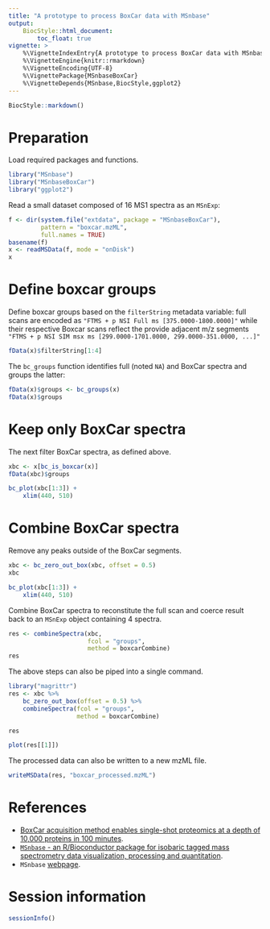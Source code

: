 ```yaml
---
title: "A prototype to process BoxCar data with MSnbase"
output:
    BiocStyle::html_document:
        toc_float: true
vignette: >
    %\VignetteIndexEntry{A prototype to process BoxCar data with MSnbase}
    %\VignetteEngine{knitr::rmarkdown}
    %\VignetteEncoding{UTF-8}
    %\VignettePackage{MSnbaseBoxCar}
    %\VignetteDepends{MSnbase,BiocStyle,ggplot2}
---
```



```r
BiocStyle::markdown()
```

# Preparation

Load required packages and functions. 

```r
library("MSnbase")
library("MSnbaseBoxCar")
library("ggplot2")
```

Read a small dataset composed of 16 MS1 spectra as an `MSnExp`:

```r
f <- dir(system.file("extdata", package = "MSnbaseBoxCar"),
         pattern = "boxcar.mzML",
         full.names = TRUE)
basename(f)
x <- readMSData(f, mode = "onDisk")
x
```

# Define boxcar groups

Define boxcar groups based on the `filterString` metadata variable:
full scans are encoded as `"FTMS + p NSI Full ms
[375.0000-1800.0000]"` while their respective Boxcar scans reflect the
provide adjacent m/z segments `"FTMS + p NSI SIM msx ms
[299.0000-1701.0000, 299.0000-351.0000, ...]"`


```r
fData(x)$filterString[1:4]
```

The `bc_groups` function identifies full (noted `NA`) and BoxCar
spectra and groups the latter:


```r
fData(x)$groups <- bc_groups(x)
fData(x)$groups
```
# Keep only BoxCar spectra

The next filter BoxCar spectra, as defined above.

```r
xbc <- x[bc_is_boxcar(x)]
fData(xbc)$groups
```

```r
bc_plot(xbc[1:3]) +
    xlim(440, 510)
```

# Combine BoxCar spectra 

Remove any peaks outside of the BoxCar segments.

```r
xbc <- bc_zero_out_box(xbc, offset = 0.5)
xbc
```

```r
bc_plot(xbc[1:3]) +
    xlim(440, 510)
```

Combine BoxCar spectra to reconstitute the full scan and coerce result
back to an `MSnExp` object containing 4 spectra.


```r
res <- combineSpectra(xbc,
                      fcol = "groups",
                      method = boxcarCombine)
res
```

The above steps can also be piped into a single command.

```r
library("magrittr")
res <- xbc %>%
    bc_zero_out_box(offset = 0.5) %>%
    combineSpectra(fcol = "groups",
                   method = boxcarCombine)

res
```

```r
plot(res[[1]])
```

The processed data can also be written to a new mzML file.

```r
writeMSData(res, "boxcar_processed.mzML")
```

# References

- [BoxCar acquisition method enables single-shot proteomics at a depth
  of 10,000 proteins in 100
  minutes](https://www.nature.com/articles/s41592-018-0003-5).
- [`MSnbase` - an R/Bioconductor package for isobaric tagged mass
  spectrometry data visualization, processing and
  quantitation](https://pubmed.ncbi.nlm.nih.gov/22113085/).
- `MSnbase` [webpage](http://lgatto.github.io/MSnbase/).

# Session information

```r
sessionInfo()
```
